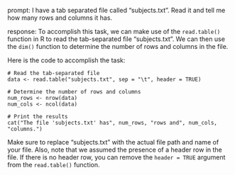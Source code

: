 prompt:
I have a tab separated file called "subjects.txt". Read it and tell me how many rows and columns it has. 

response:
To accomplish this task, we can make use of the `read.table()` function in R to read the tab-separated file "subjects.txt". We can then use the `dim()` function to determine the number of rows and columns in the file.

Here is the code to accomplish the task:

```
# Read the tab-separated file
data <- read.table("subjects.txt", sep = "\t", header = TRUE)

# Determine the number of rows and columns
num_rows <- nrow(data)
num_cols <- ncol(data)

# Print the results
cat("The file 'subjects.txt' has", num_rows, "rows and", num_cols, "columns.")
```

Make sure to replace "subjects.txt" with the actual file path and name of your file. Also, note that we assumed the presence of a header row in the file. If there is no header row, you can remove the `header = TRUE` argument from the `read.table()` function.
